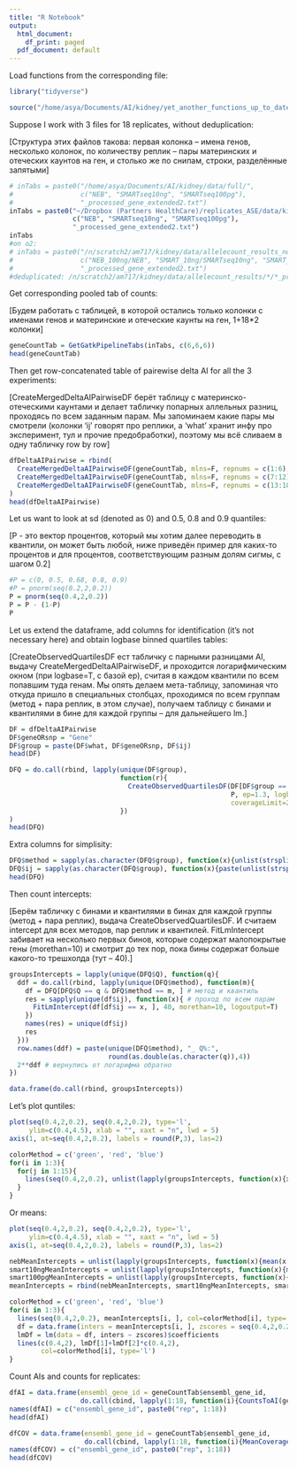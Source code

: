 ```yaml
---
title: "R Notebook"
output:
  html_document:
    df_print: paged
  pdf_document: default
---
```


Load functions from the corresponding file:

```r
library("tidyverse")

source("/home/asya/Documents/AI/kidney/yet_another_functions_up_to_date_24112018.R")
```

Suppose I work with 3 files for 18 replicates, without deduplication:

[Структура этих файлов такова: первая колонка -- имена генов, несколько колонок, по количеству реплик -- пары материнских и отеческих каунтов на ген, и столько же по снипам, строки, разделённые запятыми]

```r
# inTabs = paste0("/home/asya/Documents/AI/kidney/data/full/", 
#                 c("NEB", "SMARTseq10ng", "SMARTseq100pg"), 
#                 "_processed_gene_extended2.txt")
inTabs = paste0("~/Dropbox (Partners HealthCare)/replicates_ASE/data/kidney/full/", 
                c("NEB", "SMARTseq10ng", "SMARTseq100pg"), 
                "_processed_gene_extended2.txt")
inTabs
#on o2:
# inTabs = paste0("/n/scratch2/am717/kidney/data/allelecount_results_nodup/", 
#                 c("NEB_100ng/NEB", "SMART_10ng/SMARTseq10ng", "SMART_100pg/SMARTseq100pg"), 
#                 "_processed_gene_extended2.txt")
#deduplicated: /n/scratch2/am717/kidney/data/allelecount_results/*/*_processed_gene_extended2.txt
```

Get corresponding pooled tab of counts:

[Будем работать с таблицей, в которой остались только колонки с именами генов и материнские и отеческие каунты на ген, 1+18*2 колонки]

```r
geneCountTab = GetGatkPipelineTabs(inTabs, c(6,6,6))
head(geneCountTab)
```

Then get row-concatenated table of pairewise delta AI for all the 3 experiments:

[CreateMergedDeltaAIPairwiseDF берёт таблицу с материнско-отеческими каунтами и делает табличку попарных аллельных разниц, проходясь по всем заданным парам. Мы запоминаем какие пары мы смотрели (колонки 'ij' говорят про реплики, а 'what' хранит инфу про эксперимент, тул и прочие предобработки), поэтому мы всё сливаем в одну табличку row by row]

```r
dfDeltaAIPairwise = rbind(
  CreateMergedDeltaAIPairwiseDF(geneCountTab, mlns=F, repnums = c(1:6), what="NEB_mlnFULL"),
  CreateMergedDeltaAIPairwiseDF(geneCountTab, mlns=F, repnums = c(7:12), what="SMART10ng_mlnFULL"),
  CreateMergedDeltaAIPairwiseDF(geneCountTab, mlns=F, repnums = c(13:18), what="SMART100pg_mlnFULL")
)
head(dfDeltaAIPairwise)
```

Let us want to look at sd (denoted as 0) and 0.5, 0.8 and 0.9 quantiles:

[P - это вектор процентов, который мы хотим далее переводить в квантили, он может быть любой, ниже приведён пример для каких-то процентов и для процентов, соответствующим разным долям сигмы, с шагом 0.2]

```r
#P = c(0, 0.5, 0.68, 0.8, 0.9)
#P = pnorm(seq(0.2,2,0.2))
P = pnorm(seq(0.4,2,0.2))
P = P - (1-P) 
P
```

Let us extend the dataframe, add columns for identification (it's not necessary here) and obtain logbase binned quartiles tables:

[CreateObservedQuartilesDF ест табличку с парными разницами AI, выдачу CreateMergedDeltaAIPairwiseDF, и проходится логарифмическим окном (при logbase=T, с базой ep), считая в каждом квантили по всем попавшим туда генам. Мы опять делаем мета-таблицу, запоминая что откуда пришло в специальных столбцах, проходимся по всем группам (метод + пара реплик, в этом случае), получаем таблицу с бинами и квантилями в бине для каждой группы -- для дальнейшего lm.]

```r
DF = dfDeltaAIPairwise
DF$geneORsnp = "Gene" 
DF$group = paste(DF$what, DF$geneORsnp, DF$ij)
head(DF)

DFQ = do.call(rbind, lapply(unique(DF$group), 
                            function(r){
                              CreateObservedQuartilesDF(DF[DF$group == r, ], 
                                                        P, ep=1.3, logbase=T, 
                                                        coverageLimit=2000, group=r)
                            })
) 
head(DFQ)
```
Extra columns for simplisity:

```r
DFQ$method = sapply(as.character(DFQ$group), function(x){unlist(strsplit(x, '_'))[1]})
DFQ$ij = sapply(as.character(DFQ$group), function(x){paste(unlist(strsplit(x, ' '))[3:5], collapse = ' ')})
head(DFQ)
```

Then count intercepts:

[Берём табличку с бинами и квантилями в бинах для каждой группы (метод + пара реплик), выдача CreateObservedQuartilesDF. И считаем intercept для всех методов, пар реплик и квантилей. FitLmIntercept забивает на несколько первых бинов, которые содержат малопокрытые гены (morethan=10) и смотрит до тех пор, пока бины содержат больше какого-то трешхолда (тут -- 40).]

```r
groupsIntercepts = lapply(unique(DFQ$Q), function(q){
  ddf = do.call(rbind, lapply(unique(DFQ$method), function(m){
    df = DFQ[DFQ$Q == q & DFQ$method == m, ] # метод и квантиль
    res = sapply(unique(df$ij), function(x){ # проход по всем парам
      FitLmIntercept(df[df$ij == x, ], 40, morethan=10, logoutput=T)
    })
    names(res) = unique(df$ij)
    res
  }))
  row.names(ddf) = paste(unique(DFQ$method), "_ Q%:", 
                         round(as.double(as.character(q)),4))
  2**ddf # вернулись от логарифма обратно
})

data.frame(do.call(rbind, groupsIntercepts))

```

Let's plot quntiles:

```r
plot(seq(0.4,2,0.2), seq(0.4,2,0.2), type='l', 
     ylim=c(0.4,4.5), xlab = "", xaxt = "n", lwd = 5)
axis(1, at=seq(0.4,2,0.2), labels = round(P,3), las=2)

colorMethod = c('green', 'red', 'blue')
for(i in 1:3){
  for(j in 1:15){
    lines(seq(0.4,2,0.2), unlist(lapply(groupsIntercepts, function(x){x[i,j]})), col=colorMethod[i])
  }
}

```
Or means:

```r
plot(seq(0.4,2,0.2), seq(0.4,2,0.2), type='l', 
     ylim=c(0.4,4.5), xlab = "", xaxt = "n", lwd = 5)
axis(1, at=seq(0.4,2,0.2), labels = round(P,3), las=2)

nebMeanIntercepts = unlist(lapply(groupsIntercepts, function(x){mean(x[1, 6:15])}))
smart10ngMeanIntercepts = unlist(lapply(groupsIntercepts, function(x){mean(x[2, ])}))
smart100pgMeanIntercepts = unlist(lapply(groupsIntercepts, function(x){mean(x[3, ])}))
meanIntercepts = rbind(nebMeanIntercepts, smart10ngMeanIntercepts, smart100pgMeanIntercepts)

colorMethod = c('green', 'red', 'blue')
for(i in 1:3){
  lines(seq(0.4,2,0.2), meanIntercepts[i, ], col=colorMethod[i], type='p')
  df = data.frame(inters = meanIntercepts[i, ], zscores = seq(0.4,2,0.2))
  lmDf = lm(data = df, inters ~ zscores)$coefficients
  lines(c(0.4,2), lmDf[1]+lmDf[2]*c(0.4,2), 
        col=colorMethod[i], type='l')
}
```


Count AIs and counts for replicates:

```r
dfAI = data.frame(ensembl_gene_id = geneCountTab$ensembl_gene_id,
                  do.call(cbind, lapply(1:18, function(i){CountsToAI(geneCountTab, reps=i)})))
names(dfAI) = c("ensembl_gene_id", paste0("rep", 1:18))
head(dfAI)

dfCOV = data.frame(ensembl_gene_id = geneCountTab$ensembl_gene_id,
                   do.call(cbind, lapply(1:18, function(i){MeanCoverage(geneCountTab, reps=i)})))
names(dfCOV) = c("ensembl_gene_id", paste0("rep", 1:18))
head(dfCOV)
```

